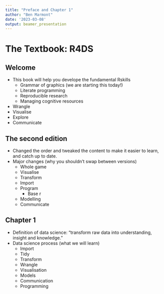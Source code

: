 ```yaml
---
title: "Preface and Chapter 1"
author: "Ben Marmont"
date: '2023-03-08'
output: beamer_presentation
---
```

# The Textbook: R4DS

## Welcome
- This book will help you develope the fundamental Rskills
  - Grammar of graphics (we are starting this today!)
  - Literate programming
  - Reproducible research
  - Managing cognitive resources
- Wrangle
- Visualise
- Explore
- Communicate 

## The second edition
- Changed the order and tweaked the content
to make it easier to learn, and catch up to date. 
- Major changes (why you shouldn't swap between versions)
  - Whole game
  - Visualise
  - Transform
  - Import
  - Program
    - Base r
  - Modelling
  - Communicate
  
## Chapter 1
  - Definition of data science: "transform raw data into understanding, insight and knowledge."
  - Data science process (what we will learn)
    - Import
    - Tidy
    - Transform
    - Wrangle
    - Visualisation
    - Models
    - Communication
    - Programming
    
  

